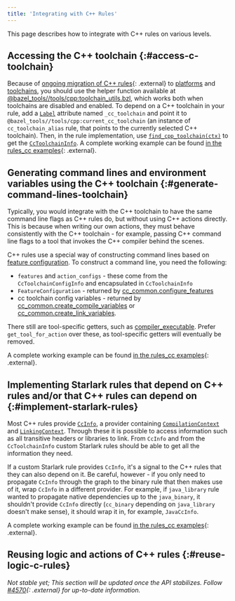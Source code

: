 ```yaml
---
title: 'Integrating with C++ Rules'
---
```


This page describes how to integrate with C++ rules on various levels.

## Accessing the C++ toolchain {:#access-c-toolchain}

Because of
[ongoing migration of C++ rules](https://github.com/bazelbuild/bazel/issues/6516){: .external}
to [platforms](/versions/6.2.0/docs/platforms) and
[toolchains](/versions/6.2.0/docs/toolchains), you
should use the helper function available at
[@bazel_tools//tools/cpp:toolchain_utils.bzl](https://source.bazel.build/bazel/+/main:tools/cpp/toolchain_utils.bzl;l=23),
which works both when toolchains are disabled and enabled. To depend on a C++
toolchain in your rule, add a
[`Label`](/versions/6.2.0/rules/lib/attr#label)
attribute named `_cc_toolchain` and point it
to `@bazel_tools//tools/cpp:current_cc_toolchain` (an instance of
`cc_toolchain_alias` rule, that points to the currently selected C++ toolchain).
Then, in the rule implementation, use
[`find_cpp_toolchain(ctx)`](https://source.bazel.build/bazel/+/main:tools/cpp/toolchain_utils.bzl;l=23)
to get the
[`CcToolchainInfo`](/versions/6.2.0/rules/lib/CcToolchainInfo).
A complete working example can be found
[in the rules_cc examples](https://github.com/bazelbuild/rules_cc/blob/main/examples/write_cc_toolchain_cpu/write_cc_toolchain_cpu.bzl){: .external}.

## Generating command lines and environment variables using the C++ toolchain {:#generate-command-lines-toolchain}

Typically, you would integrate with the C++ toolchain to have the same
command line flags as C++ rules do, but without using C++ actions directly.
This is because when writing our own actions, they must behave
consistently with the C++ toolchain - for example, passing C++ command line
flags to a tool that invokes the C++ compiler behind the scenes.

C++ rules use a special way of constructing command lines based on [feature
configuration](/docs/cc-toolchain-config-reference). To construct a command line,
you need the following:

* `features` and `action_configs` - these come from the `CcToolchainConfigInfo`
  and encapsulated in `CcToolchainInfo`
* `FeatureConfiguration` - returned by [cc_common.configure_features](/versions/6.2.0/rules/lib/cc_common#configure_features)
* cc toolchain config variables - returned by
  [cc_common.create_compile_variables](/versions/6.2.0/rules/lib/cc_common#create_compile_variables)
  or
  [cc_common.create_link_variables](/versions/6.2.0/rules/lib/cc_common#create_link_variables).

There still are tool-specific getters, such as
[compiler_executable](/versions/6.2.0/rules/lib/CcToolchainInfo#compiler_executable).
Prefer `get_tool_for_action` over these, as tool-specific getters will
eventually be removed.

A complete working example can be found
[in the rules_cc examples](https://github.com/bazelbuild/rules_cc/blob/main/examples/my_c_compile/my_c_compile.bzl){: .external}.

## Implementing Starlark rules that depend on C++ rules and/or that C++ rules can depend on {:#implement-starlark-rules}

Most C++ rules provide
[`CcInfo`](/versions/6.2.0/rules/lib/CcInfo),
a provider containing [`CompilationContext`](/versions/6.2.0/rules/lib/CompilationContext)
and
[`LinkingContext`](/versions/6.2.0/rules/lib/LinkingContext).
Through these it is possible to access information such as all transitive headers
or libraries to link. From `CcInfo` and from the `CcToolchainInfo` custom
Starlark rules should be able to get all the information they need.

If a custom Starlark rule provides `CcInfo`, it's a signal to the C++ rules that
they can also depend on it. Be careful, however - if you only need to propagate
`CcInfo` through the graph to the binary rule that then makes use of it, wrap
`CcInfo` in a different provider. For example, if `java_library` rule wanted
to propagate native dependencies up to the `java_binary`, it shouldn't provide
`CcInfo` directly (`cc_binary` depending on `java_library` doesn't make sense),
it should wrap it in, for example, `JavaCcInfo`.

A complete working example can be found
[in the rules_cc examples](https://github.com/bazelbuild/rules_cc/blob/main/examples/my_c_archive/my_c_archive.bzl){: .external}.

## Reusing logic and actions of C++ rules {:#reuse-logic-c-rules}

_Not stable yet; This section will be updated once the API stabilizes. Follow
[#4570](https://github.com/bazelbuild/bazel/issues/4570){: .external} for up-to-date
information._
